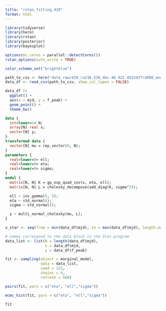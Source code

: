 ```yaml
---
title: "rstan_fitting_428"
format: html
---
```


```r
library(tidyverse)
library(here)
library(rstan)
library(posterior)
library(bayesplot)

options(mc.cores = parallel::detectCores())
rstan_options(auto_write = TRUE)

color_scheme_set("brightblue")
```

```r
path_to_csv <- here("data_raw/428_ra236.530_dec-46.922_4U1543TraPDB_andersson.csv")
data_df <- read_csv(path_to_csv, show_col_types = FALSE)

data_df |> 
  ggplot() +
  aes(x = mjd, y = f_peak) +
  geom_point() +
  theme_bw()
```

```stan
data {
  int<lower=1> N;
  array[N] real x;
  vector[N] y;
}
transformed data {
  vector[N] mu = rep_vector(0, N);
}
parameters {
  real<lower=0> ell;
  real<lower=0> eta;
  real<lower=0> sigma;
}
model {
  matrix[N, N] K = gp_exp_quad_cov(x, eta, ell);
  matrix[N, N] L = cholesky_decompose(add_diag(K, sigma^2));

  ell ~ inv_gamma(5, 5);
  eta ~ std_normal();
  sigma ~ std_normal();

  y ~ multi_normal_cholesky(mu, L);
}
```

```r
x_star <- seq(from = min(data_df$mjd), to = max(data_df$mjd), length.out = 100)

# names correspond to the data block in the Stan program
data_list <- list(N = length(data_df$mjd), 
                  x = data_df$mjd,
                  y = data_df$f_peak)
```

```r
fit <- sampling(object = marginal_model,
                data = data_list,
                seed = 123,
                chains = 4,
                refresh = 500)
```

```r
pairs(fit, pars = c("eta", "ell","sigma"))
```

```r
mcmc_hist(fit, pars = c("eta", "ell","sigma"))
```

```r
fit
```



